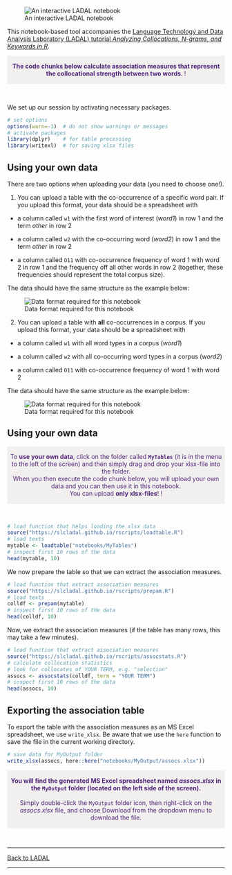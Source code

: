 
![An interactive LADAL notebook](https://slcladal.github.io/images/uq1.jpg)


This notebook-based tool accompanies the [Language Technology and Data Analysis Laboratory (LADAL) tutorial *Analyzing Collocations, N-grams, and Keywords in R*](https://ladal.edu.au/coll.html). 

<div class="warning" style='padding:0.1em; background-color: rgba(215,209,204,.3); color:#51247a'>
<span>
<p style='margin-top:1em; text-align:center'>
<b>The code chunks below calculate association measures that represent the collocational strength between two words. </b>! 
<br>
</p>
<p style='margin-left:1em;'>
</p></span>
</div>

<br>

We set up our session by activating necessary packages. 


```r
# set options
options(warn=-1)  # do not show warnings or messages
# activate packages
library(dplyr)    # for table processing
library(writexl)  # for saving xlsx files
```


## Using your own data

There are two options when uploading your data (you need to choose one!). 

1) You can upload a table with the co-occurrence of a specific word pair. If you upload this format, your data should be a spreadsheet  with

+ a column called `w1` with the first word of interest (*word1*) in row 1 and the term *other* in row 2

+ a column called `w2` with the co-occurring word (*word2*) in row 1 and the term *other* in row 2

+ a column called `O11` with co-occurrence frequency of word 1 with word 2 in row 1 and the frequency off all other words in row 2 (together, these frequencies should represent the total corpus size).

The data should have the same structure as the example below:

![Data format required for this notebook](https://slcladal.github.io/images/colltb_0.png)


2) You can upload a table with **all** co-occurrences in a corpus. If you upload this format, your data should be a spreadsheet  with

+ a column called `w1` with all word types in a corpus (*word1*)

+ a column called `w2` with all co-occurring word types in a corpus  (*word2*)

+ a column called `O11` with co-occurrence frequency of word 1 with word 2

The data should have the same structure as the example below:

![Data format required for this notebook](https://slcladal.github.io/images/colltb_1.png)


## Using your own data

<div class="warning" style='padding:0.1em; background-color: rgba(215,209,204,.3); color:#51247a'>
<span>
<p style='margin-top:1em; text-align:center'>
To <b>use your own data</b>, click on the folder called <b>`MyTables`</b> (it is in the menu to the left of the screen) and then simply drag and drop your xlsx-file into the folder. <br>When you then execute the code chunk below, you will upload your own data and you can then use it in this notebook.<br>You can upload <b>only xlsx-files</b>! ! 
<br>
</p>
<p style='margin-left:1em;'>
</p></span>
</div>

<br>


```r
# load function that helps loading the xlsx data
source("https://slcladal.github.io/rscripts/loadtable.R")
# load texts
mytable <- loadtable("notebooks/MyTables")
# inspect first 10 rows of the data
head(mytable, 10)
```


We now prepare the table so that we can extract the association measures.


```r
# load function that extract association measures
source("https://slcladal.github.io/rscripts/prepam.R")
# load texts
colldf <- prepam(mytable)
# inspect first 10 rows of the data
head(colldf, 10)
```


Now, we extract the association measures (if the table has many rows, this may take a few minutes).

```r
# load function that extract association measures
source("https://slcladal.github.io/rscripts/assocstats.R")
# calculate collocation statistics
# look for collocates of YOUR TERM, e.g. "selection"
assocs <- assocstats(colldf, term = "YOUR TERM") 
# inspect first 10 rows of the data
head(assocs, 10)
```


## Exporting the association table

To export the table with the association measures as an MS Excel spreadsheet, we use `write_xlsx`. Be aware that we use the `here` function to  save the file in the current working directory.

```r
# save data for MyOutput folder
write_xlsx(assocs, here::here("notebooks/MyOutput/assocs.xlsx"))
```

<div class="warning" style='padding:0.1em; background-color: rgba(215,209,204,.3); color:#51247a'>
<span>
<p style='margin-top:1em; text-align:center'>
<b>You will find the generated MS Excel spreadsheet named *assocs.xlsx* in the `MyOutput` folder (located on the left side of the screen).</b> <br><br>Simply double-click the `MyOutput` folder icon, then right-click on the *assocs.xlsx* file, and choose Download from the dropdown menu to download the file. <br>
</p>
<p style='margin-left:1em;'>
</p></span>
</div>

<br>



***

[Back to LADAL](https://ladal.edu.au/coll.html)

***



